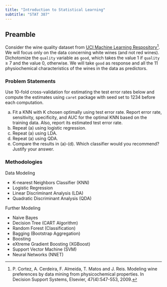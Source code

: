 ---
title: "Introduction to Statistical Learning"
subtitle: "STAT 387"
---

## Preamble

Consider the wine quality dataset from [UCI Machine Learning Respository](https://archive.ics.uci.edu/ml/datasets/Wine+Quality)[^1]. We will focus only on the data concerning white wines (and not red wines). Dichotomize the `quality` variable as `good`, which takes the value 1 if `quality` $\geq$ 7 and the value 0, otherwise. We will take `good` as response and all the 11 physiochemical characteristics of the wines in the data as predictors.

[^1]: P. Cortez, A. Cerdeira, F. Almeida, T. Matos and J. Reis. Modeling wine preferences by data mining from physicochemical properties. In Decision Support Systems, Elsevier, 47(4):547-553, 2009.

### Problem Statements

Use 10-fold cross-validation for estimating the test error rates below and compute the estimates using `caret` package with seed set to 1234 before each computation.

(a) Fit a KNN with K chosen optimally using test error rate. Report error rate, sensitivity, specificity, and AUC for the optimal KNN based on the training data. Also, report its estimated test error rate.
(b) Repeat (a) using logistic regression.
(c) Repeat (a) using LDA.
(d) Repeat (a) using QDA.
(e) Compare the results in (a)-(d). Which classifier would you recommend? Justify your answer.

### Methodologies

Data Modeling

-   K-nearest Neighbors Classifier (KNN)
-   Logistic Regression
-   Linear Discriminant Analysis (LDA)
-   Quadratic Discriminant Analysis (QDA)

Further Modeling

-   Naive Bayes
-   Decision Tree (CART Algorithm)
-   Random Forest (Classification)
-   Bagging (Bootstrap Aggregation)
-   Boosting
-   eXtreme Gradient Boosting (XGBoost)
-   Support Vector Machine (SVM)
-   Neural Networks (NNET)
